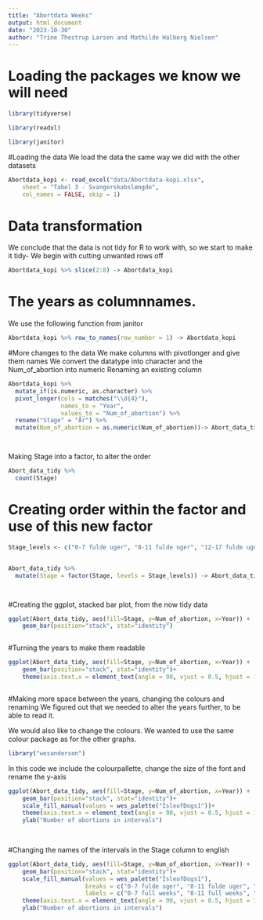 ```yaml
---
title: "Abortdata Weeks"
output: html_document
date: "2023-10-30"
author: "Trine Thestrup Larsen and Mathilde Halberg Nielsen"
---
```


# Loading the packages we know we will need 
```r

library(tidyverse)

library(readxl)

library(janitor)

```

#Loading the data 
We load the data the same way we did with the other datasets 

```r

Abortdata_kopi <- read_excel("data/Abortdata-kopi.xlsx", 
    sheet = "Tabel 3 - Svangerskabslængde", 
    col_names = FALSE, skip = 1)


```

# Data transformation 
We conclude that the data is not tidy for R to work with, so we start to make it tidy- We begin with cutting unwanted rows off 

```r

Abortdata_kopi %>% slice(2:8) -> Abortdata_kopi


```

# The years as columnnames. 
We use the following function from janitor 

```r

Abortdata_kopi %>% row_to_names(row_number = 1) -> Abortdata_kopi


```


#More changes to the data 
We make columns with pivotlonger and give them names 
We convert the datatype into character and the Num_of_abortion into numeric
Renaming an existing column 
```r

Abortdata_kopi %>% 
  mutate_if(is.numeric, as.character) %>% 
  pivot_longer(cols = matches("\\d{4}"),
               names_to = "Year",
               values_to = "Num_of_abortion") %>% 
  rename("Stage" = "År") %>% 
  mutate(Num_of_abortion = as.numeric(Num_of_abortion))-> Abort_data_tidy




```

Making Stage into a factor, to alter the order 

```r
Abort_data_tidy %>% 
  count(Stage)
```

# Creating order within the factor and use of this new factor 
```r

Stage_levels <- c("0-7 fulde uger", "8-11 fulde uger", "12-17 fulde uger", "18-21 fulde uger", "22 fulde uger og derover", "Ukendt")


Abort_data_tidy %>% 
  mutate(Stage = factor(Stage, levels = Stage_levels)) -> Abort_data_tidy




```

#Creating the ggplot, stacked bar plot, from the now tidy data 
```r

ggplot(Abort_data_tidy, aes(fill=Stage, y=Num_of_abortion, x=Year)) + 
    geom_bar(position="stack", stat="identity")



```

#Turning the years to make them readable 

```r

ggplot(Abort_data_tidy, aes(fill=Stage, y=Num_of_abortion, x=Year)) + 
    geom_bar(position="stack", stat="identity")+
    theme(axis.text.x = element_text(angle = 90, vjust = 0.5, hjust = 1))



```

#Making more space between the years, changing the colours and renaming 
We figured out that we needed to alter the years further, to be able to read it. 

We would also like to change the colours. We wanted to use the same colour package as for the other graphs. 

```r

library("wesanderson")

```


In this code we include the colourpallette, change the size of the font and rename the y-axis 

```r

ggplot(Abort_data_tidy, aes(fill=Stage, y=Num_of_abortion, x=Year)) + 
    geom_bar(position="stack", stat="identity")+
    scale_fill_manual(values = wes_palette("IsleofDogs1"))+
    theme(axis.text.x = element_text(angle = 90, vjust = 0.5, hjust = 1, size = "6"))+
    ylab("Number of abortions in intervals")
    
  

```

#Changing the names of the intervals in the Stage column to english 

```r

ggplot(Abort_data_tidy, aes(fill=Stage, y=Num_of_abortion, x=Year)) + 
    geom_bar(position="stack", stat="identity")+
    scale_fill_manual(values = wes_palette("IsleofDogs1"), 
                      breaks = c("0-7 fulde uger", "8-11 fulde uger", "12-17 fulde uger", "18-21 fulde uger", "22 fulde uger og derover", "Ukendt"),
                      labels = c("0-7 full weeks", "8-11 full weeks", "12-17 full weeks", "18-21 full weeks", "22 full weeks and over", "Unknown"))+
    theme(axis.text.x = element_text(angle = 90, vjust = 0.5, hjust = 1, size = "6"))+
    ylab("Number of abortions in intervals")



```




